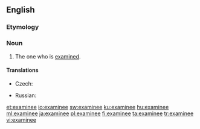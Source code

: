 ==English==

===Etymology===
{{suffix|examine|ee|t2=object of|lang=en}}

===Noun===
{{en-noun}}

# The one who is [[examine]]d.

====Translations====
{{trans-top|one who is examined}}
* Czech: {{t|cs|zkoušený|m}}
{{trans-mid}}
* Russian: {{t|ru|экзаменуемый}}
{{trans-bottom}}

[[et:examinee]]
[[io:examinee]]
[[sw:examinee]]
[[ku:examinee]]
[[hu:examinee]]
[[ml:examinee]]
[[ja:examinee]]
[[pl:examinee]]
[[fi:examinee]]
[[ta:examinee]]
[[tr:examinee]]
[[vi:examinee]]